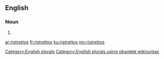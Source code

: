 ==English==

===Noun===
{{head|en}}

# {{plural of|ristretto}}

[[Category:English plurals]][[Category:English plurals using obsolete wikisyntax]]

[[ar:ristrettos]]
[[fr:ristrettos]]
[[ku:ristrettos]]
[[my:ristrettos]]